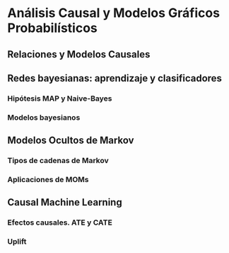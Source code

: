 # Análisis Causal y Modelos Gráficos Probabilísticos

## Relaciones y Modelos Causales

## Redes bayesianas: aprendizaje y clasificadores

### Hipótesis MAP y Naive-Bayes
### Modelos bayesianos

## Modelos Ocultos de Markov
###  Tipos de cadenas de Markov
###  Aplicaciones de MOMs

## Causal Machine Learning
###  Efectos causales. ATE y CATE
###  Uplift